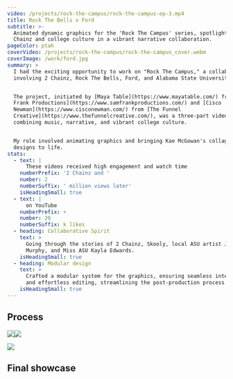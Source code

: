 ```yaml
---
video: /projects/rock-the-campus/rock-the-campus-ep-3.mp4
title: Rock The Bells x Ford
subtitle: >-
  Animated dynamic graphics for the 'Rock The Campus' series, spotlighting 2
  Chainz and college culture in a vibrant narrative collaboration.
pageColor: ptah
coverVideo: /projects/rock-the-campus/rock-the-campus_cover.webm
coverImage: /work/ford.jpg
summary: >
  I had the exciting opportunity to work on "Rock The Campus," a collaboration
  involving 2 Chainz, Rock The Bells, Ford, and Alabama State University.


  The project, initiated by [Maya Table](https://www.mayatable.com/) from [Sam
  Frank Productions](https://www.samfrankproductions.com/) and [Cisco
  Newman](https://www.cisconewman.com/) from [The Funnel
  Creative](https://www.thefunnelcreative.com/), was a three-part video series
  combining music, narrative, and vibrant college culture.


  My role involved animating graphics and bringing Kae McGowan's collage-style
  designs to life.
stats:
  - text: |
      These videos received high engagement and watch time
    numberPrefix: '2 Chainz and '
    number: 2
    numberSuffix: ' million views later'
    isHeadingSmall: true
  - text: |
      on YouTube
    numberPrefix: +
    number: 20
    numberSuffix: k likes
  - heading: Collaborative Spirit
    text: >
      Going through the stories of 2 Chainz, Skooly, local ASU artist Justice
      Murphy, and Miss ASU Kayla Edwards.
    isHeadingSmall: true
  - heading: Modular design
    text: >
      Crafted a modular system for the graphics, ensuring seamless integration
      and effortless editing, streamlining the post-production process.
    isHeadingSmall: true
---
```


## Process

![](/projects/rock-the-campus/process/image_82.png)![](/projects/rock-the-campus/process/image_83.png)

![](/projects/rock-the-campus/process/image_85.png)

## Final showcase

<ProjectYoutube url="https://youtu.be/rqTtZgBkWbQ" />

<ProjectYoutube url="https://youtu.be/pf94S0Jsjz4" />

<ProjectYoutube url="https://youtu.be/Bgojm3mgRoY" />
